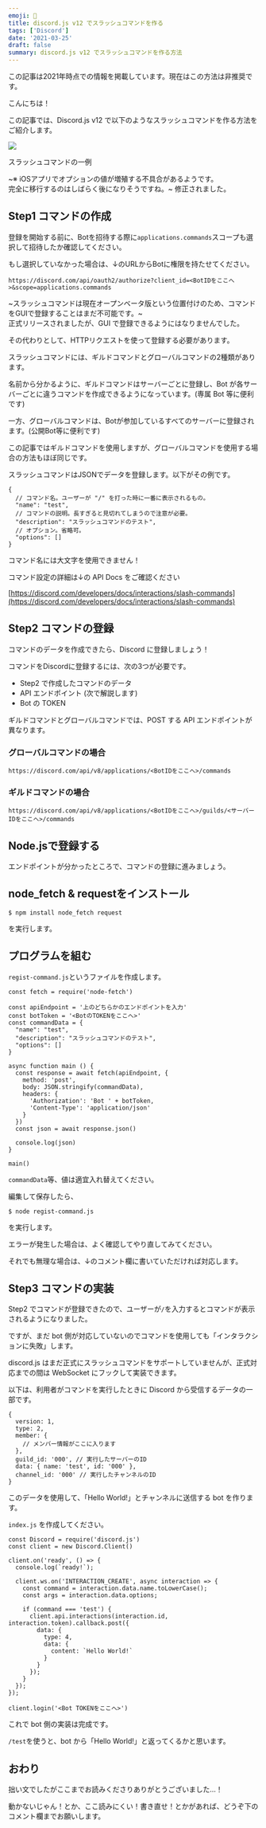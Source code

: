 ```yaml
---
emoji: 🤖
title: discord.js v12 でスラッシュコマンドを作る
tags: ['Discord']
date: '2021-03-25'
draft: false
summary: discord.js v12 でスラッシュコマンドを作る方法
---
```


この記事は2021年時点での情報を掲載しています。現在はこの方法は非推奨です。

こんにちは！

この記事では、Discord.js v12 で以下のようなスラッシュコマンドを作る方法をご紹介します。

![](https://khsmty.com/wp-content/uploads/2023/08/IMG_02541-768x328.png1_.webp)

スラッシュコマンドの一例

~※ iOSアプリでオプションの値が増殖する不具合があるようです。  
完全に移行するのはしばらく後になりそうですね。~ 修正されました。

## Step1 コマンドの作成

登録を開始する前に、Botを招待する際に`applications.commands`スコープも選択して招待したか確認してください。

もし選択していなかった場合は、↓のURLからBotに権限を持たせてください。

```
https://discord.com/api/oauth2/authorize?client_id=<BotIDをここへ>&scope=applications.commands
```

~スラッシュコマンドは現在オープンベータ版という位置付けのため、コマンドをGUIで登録することはまだ不可能です。~  
正式リリースされましたが、GUI で登録できるようにはなりませんでした。

その代わりとして、HTTPリクエストを使って登録する必要があります。

スラッシュコマンドには、ギルドコマンドとグローバルコマンドの2種類があります。

名前から分かるように、ギルドコマンドはサーバーごとに登録し、Bot が各サーバーごとに違うコマンドを作成できるようになっています。(専属 Bot 等に便利です)

一方、グローバルコマンドは、Botが参加しているすべてのサーバーに登録されます。(公開Bot等に便利です)

この記事ではギルドコマンドを使用しますが、グローバルコマンドを使用する場合の方法もほぼ同じです。

スラッシュコマンドはJSONでデータを登録します。以下がその例です。

```
{
  // コマンド名。ユーザーが "/" を打った時に一番に表示されるもの。
  "name": "test",
  // コマンドの説明。長すぎると見切れてしまうので注意が必要。
  "description": "スラッシュコマンドのテスト",
  // オプション。省略可。
  "options": []
}
```

コマンド名には大文字を使用できません！

コマンド設定の詳細は↓の API Docs をご確認ください

[https://discord.com/developers/docs/interactions/slash-commands](https://discord.com/developers/docs/interactions/slash-commands)

## Step2 コマンドの登録

コマンドのデータを作成できたら、Discord に登録しましょう！

コマンドをDiscordに登録するには、次の3つが必要です。

- Step2 で作成したコマンドのデータ
- API エンドポイント (次で解説します)
- Bot の TOKEN

ギルドコマンドとグローバルコマンドでは、POST する API エンドポイントが異なります。

### グローバルコマンドの場合

```
https://discord.com/api/v8/applications/<BotIDをここへ>/commands
```

### ギルドコマンドの場合

```
https://discord.com/api/v8/applications/<BotIDをここへ>/guilds/<サーバーIDをここへ>/commands
```

## Node.jsで登録する

エンドポイントが分かったところで、コマンドの登録に進みましょう。

## node_fetch & requestをインストール

```
$ npm install node_fetch request
```

を実行します。

## プログラムを組む

`regist-command.js`というファイルを作成します。

```
const fetch = require('node-fetch')

const apiEndpoint = '上のどちらかのエンドポイントを入力'
const botToken = '<BotのTOKENをここへ>'
const commandData = {
  "name": "test",
  "description": "スラッシュコマンドのテスト",
  "options": []
}

async function main () {
  const response = await fetch(apiEndpoint, {
    method: 'post',
    body: JSON.stringify(commandData),
    headers: {
      'Authorization': 'Bot ' + botToken,
      'Content-Type': 'application/json'
    }
  })
  const json = await response.json()

  console.log(json)
}

main()
```

`commandData`等、値は適宜入れ替えてください。

編集して保存したら、

```
$ node regist-command.js
```

を実行します。

エラーが発生した場合は、よく確認してやり直してみてください。

それでも無理な場合は、↓のコメント欄に書いていただければ対応します。

## Step3 コマンドの実装

Step2 でコマンドが登録できたので、ユーザーが`/`を入力するとコマンドが表示されるようになりました。

ですが、まだ bot 側が対応していないのでコマンドを使用しても「インタラクションに失敗」します。

discord.js はまだ正式にスラッシュコマンドをサポートしていませんが、正式対応までの間は WebSocket にフックして実装できます。

以下は、利用者がコマンドを実行したときに Discord から受信するデータの一部です。

```
{
  version: 1,
  type: 2,
  member: {
    // メンバー情報がここに入ります
  },
  guild_id: '000', // 実行したサーバーのID
  data: { name: 'test', id: '000' },
  channel_id: '000' // 実行したチャンネルのID
}
```

このデータを使用して、「Hello World!」とチャンネルに送信する bot を作ります。

`index.js` を作成してください。

```
const Discord = require('discord.js')
const client = new Discord.Client()

client.on('ready', () => {
  console.log(`ready!`);

  client.ws.on('INTERACTION_CREATE', async interaction => {
    const command = interaction.data.name.toLowerCase();
    const args = interaction.data.options;

    if (command === 'test') {
      client.api.interactions(interaction.id, interaction.token).callback.post({
        data: {
          type: 4,
          data: {
            content: `Hello World!`
          }
        }
      });
    }
  });
});

client.login('<Bot TOKENをここへ>')
```

これで bot 側の実装は完成です。

`/test`を使うと、bot から「Hello World!」と返ってくるかと思います。

## おわり

拙い文でしたがここまでお読みくださりありがとうございました...！

動かないじゃん！とか、ここ読みにくい！書き直せ！とかがあれば、どうぞ下のコメント欄までお願いします。

```

```
